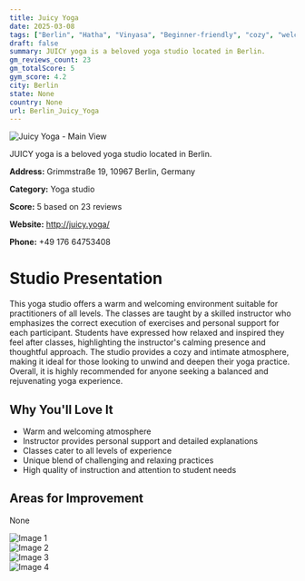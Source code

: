```yaml
---
title: Juicy Yoga
date: 2025-03-08
tags: ["Berlin", "Hatha", "Vinyasa", "Beginner-friendly", "cozy", "welcoming", "Berlin"]  
draft: false
summary: JUICY yoga is a beloved yoga studio located in Berlin.
gm_reviews_count: 23
gm_totalScore: 5
gym_score: 4.2
city: Berlin
state: None
country: None
url: Berlin_Juicy_Yoga
---
```


<div className="aspect-[16/9] relative my-8">
  <img 
    src="https://lh5.googleusercontent.com/p/AF1QipOPLEtXGFMal8AD6wcYzDfcyt63mvNrOI78bxOl=w1920-h1080-k-no"
    alt="Juicy Yoga - Main View"
    className="object-cover absolute inset-0 w-full h-full rounded-lg"
  />
</div>

JUICY yoga is a beloved yoga studio located in Berlin.

**Address:** Grimmstraße 19, 10967 Berlin, Germany

**Category:** Yoga studio

**Score:** 5 based on 23 reviews

**Website:** http://juicy.yoga/

**Phone:** +49 176 64753408

# Studio Presentation

This yoga studio offers a warm and welcoming environment suitable for practitioners of all levels. The classes are taught by a skilled instructor who emphasizes the correct execution of exercises and personal support for each participant. Students have expressed how relaxed and inspired they feel after classes, highlighting the instructor's calming presence and thoughtful approach. The studio provides a cozy and intimate atmosphere, making it ideal for those looking to unwind and deepen their yoga practice. Overall, it is highly recommended for anyone seeking a balanced and rejuvenating yoga experience.



## Why You'll Love It

- Warm and welcoming atmosphere
- Instructor provides personal support and detailed explanations
- Classes cater to all levels of experience
- Unique blend of challenging and relaxing practices
- High quality of instruction and attention to student needs

## Areas for Improvement

None

<div className="grid grid-cols-1 xl:grid-cols-2 gap-4 my-8">
<div className="aspect-[4/3] relative"><img src="https://lh5.googleusercontent.com/p/AF1QipO-Zro5QGg_2eoV29v3nFzqvq4qZ6EJe11e3Og9=w1920-h1080-k-no" alt="Image 1" className="object-cover absolute inset-0 w-full h-full rounded-lg" /></div>
<div className="aspect-[4/3] relative"><img src="https://lh5.googleusercontent.com/p/AF1QipOKRU1F70bpOEMMDleq2KnUUz2AAibZ4fKgySTY=w1920-h1080-k-no" alt="Image 2" className="object-cover absolute inset-0 w-full h-full rounded-lg" /></div>
<div className="aspect-[4/3] relative"><img src="https://lh5.googleusercontent.com/p/AF1QipPgMZZ7QgcJZ3ZbBNEJJO2lXgyMg0XsYhLaR3NG=w1920-h1080-k-no" alt="Image 3" className="object-cover absolute inset-0 w-full h-full rounded-lg" /></div>
<div className="aspect-[4/3] relative"><img src="https://lh5.googleusercontent.com/p/AF1QipO0UoJ7DwwzHPnIoU_0GoJqBgmWna8CCmQvSrT7=w1920-h1080-k-no" alt="Image 4" className="object-cover absolute inset-0 w-full h-full rounded-lg" /></div>
</div>